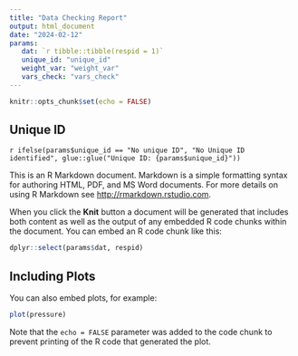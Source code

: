 ```yaml
---
title: "Data Checking Report"
output: html_document
date: "2024-02-12"
params:
   dat: `r tibble::tibble(respid = 1)`
   unique_id: "unique_id"
   weight_var: "weight_var"
   vars_check: "vars_check"
---
```


```r
knitr::opts_chunk$set(echo = FALSE)
```

## Unique ID

`r ifelse(params$unique_id == "No unique ID", "No Unique ID identified", glue::glue("Unique ID: {params$unique_id}"))`

This is an R Markdown document. Markdown is a simple formatting syntax for authoring HTML, PDF, and MS Word documents. For more details on using R Markdown see <http://rmarkdown.rstudio.com>.

When you click the **Knit** button a document will be generated that includes both content as well as the output of any embedded R code chunks within the document. You can embed an R code chunk like this:

```r
dplyr::select(params$dat, respid)
```

## Including Plots

You can also embed plots, for example:

```r
plot(pressure)
```

Note that the `echo = FALSE` parameter was added to the code chunk to prevent printing of the R code that generated the plot.
